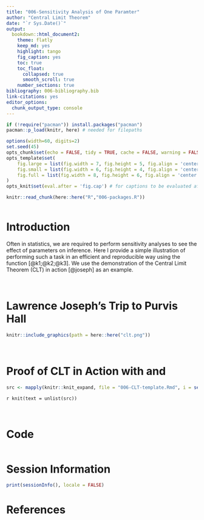 ```yaml
---
title: "006-Sensitivity Analysis of One Paramter"
author: "Central Limit Theorem"
date: "`r Sys.Date()`"
output:
  bookdown::html_document2:
    theme: flatly
    keep_md: yes
    highlight: tango
    fig_caption: yes
    toc: true
    toc_float:
      collapsed: true
      smooth_scroll: true
    number_sections: true
bibliography: 006-bibliography.bib
link-citations: yes
editor_options: 
  chunk_output_type: console
---
```


```r
if (!require("pacman")) install.packages("pacman")
pacman::p_load(knitr, here) # needed for filepaths

options(width=60, digits=2)
set.seed(45)
opts_chunk$set(echo = FALSE, tidy = TRUE, cache = FALSE, warning = FALSE, message = FALSE)
opts_template$set(
    fig.large = list(fig.width = 7, fig.height = 5, fig.align = 'center', fig.pos = 'H'),
    fig.small = list(fig.width = 6, fig.height = 4, fig.align = 'center', fig.pos = 'H'),
    fig.full = list(fig.width = 8, fig.height = 6, fig.align = 'center', fig.pos = 'H')
)
opts_knit$set(eval.after = 'fig.cap') # for captions to be evaluated after R objects are available 

knitr::read_chunk(here::here("R","006-packages.R"))
```


```r
```




# Introduction

Often in statistics, we are required to perform sensitivity analyses to see the effect of parameters on inference. Here I provide a simple illustration of performing such a task in an efficient and reproducible way using the function \texttt{knitr::knit\_expand} [@k1;@k2;@k3]. We use the demonstration of the Central Limit Theorem (CLT) in action [@joseph] as an example.

<br>


# Lawrence Joseph's Trip to Purvis Hall

```r
knitr::include_graphics(path = here::here("clt.png"))
```


<br>


# Proof of CLT in Action with \texttt{R} and \texttt{knitr::knit\_expand}

```r
src <- mapply(knitr::knit_expand, file = "006-CLT-template.Rmd", i = seq(10,2010, by=100))
```


`r knit(text = unlist(src))`

<br>


# Code {-}

```r
```

# Session Information

```r
print(sessionInfo(), locale = FALSE)
```


# References

